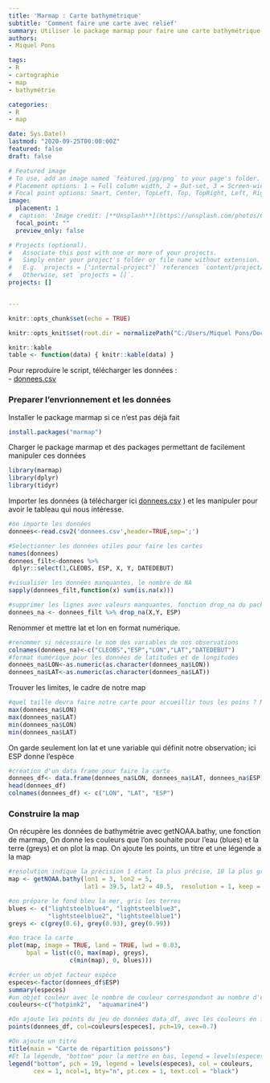 ```yaml
---
title: 'Marmap : Carte bathymétrique'
subtitle: 'Comment faire une carte avec relief'
summary: Utiliser le package marmap pour faire une carte bathymétrique. 
authors:
- Miquel Pons

tags:
- R
- cartographie
- map
- bathymétrie

categories:
- R
- map

date: Sys.Date()
lastmod: "2020-09-25T00:00:00Z"
featured: false
draft: false

# Featured image
# To use, add an image named `featured.jpg/png` to your page's folder.
# Placement options: 1 = Full column width, 2 = Out-set, 3 = Screen-width
# Focal point options: Smart, Center, TopLeft, Top, TopRight, Left, Right, BottomLeft, Bottom, BottomRight
image:
  placement: 1
#  caption: 'Image credit: [**Unsplash**](https://unsplash.com/photos/CpkOjOcXdUY)'
  focal_point: ""
  preview_only: false

# Projects (optional).
#   Associate this post with one or more of your projects.
#   Simply enter your project's folder or file name without extension.
#   E.g. `projects = ["internal-project"]` references `content/project/deep-learning/index.md`.
#   Otherwise, set `projects = []`.
projects: []


---
```


```r
knitr::opts_chunk$set(echo = TRUE)

knitr::opts_knit$set(root.dir = normalizePath("C:/Users/Miquel Pons/Documents/starter-blog/static/files"))

knitr::kable
table <- function(data) { knitr::kable(data) }

```

Pour reproduire le script, télécharger les données :  
- <a href="/files/donnees.csv">donnees.csv</a>  

### Preparer l'envrionnement et les données

Installer le package marmap si ce n'est pas déjà fait
```r
install.packages("marmap")
```

Charger le package marmap et des packages permettant de facilement manipuler ces données

```r
library(marmap)
library(dplyr)
library(tidyr)
```

Importer les données (à télécharger ici <a href="/files/donnees.csv">donnees.csv</a> ) et les manipuler pour avoir le tableau qui nous intéresse. 

```r
#on importe les données
donnees<-read.csv2('donnees.csv',header=TRUE,sep=';')

#Selectionner les données utiles pour faire les cartes
names(donnees)
donnees_filt<-donnees %>%
 dplyr::select(1,CLEOBS, ESP, X, Y, DATEDEBUT) 

#visualiser les données manquantes, le nombre de NA
sapply(donnees_filt,function(x) sum(is.na(x)))

#supprimer les lignes avec valeurs manquantes, fonction drop_na du package 'tidyr'
donnees_na <- donnees_filt %>% drop_na(X,Y, ESP)


```

Renommer et mettre lat et lon en format numérique.

```r
#renommer si nécessaire le nom des variables de nos observations
colnames(donnees_na)<-c("CLEOBS","ESP","LON","LAT","DATEDEBUT")
#format numérique pour les données de latitudes et de longitudes
donnees_na$LON<-as.numeric(as.character(donnees_na$LON))
donnees_na$LAT<-as.numeric(as.character(donnees_na$LAT))
```

Trouver les limites, le cadre de notre map

```r
#quel taille devra faire notre carte pour accueillir tous les poins ? Minimum et maximum
max(donnees_na$LON)
max(donnees_na$LAT)
min(donnees_na$LON)
min(donnees_na$LAT)
```
On garde seulement lon lat et une variable qui définit notre observation; ici ESP donne l'espèce

```r
#création d'un data frame pour faire la carte
donnees_df<- data.frame(donnees_na$LON, donnees_na$LAT, donnees_na$ESP)
head(donnees_df)
colnames(donnees_df) <- c("LON", "LAT", "ESP")
```

### Construire la map

On récupère les données de bathymétrie avec getNOAA.bathy, une fonction de marmap, On donne les couleurs que l'on souhaite pour l'eau (blues) et la terre (greys) et on plot la map.
On ajoute les points, un titre et une légende a la map


```r
#resolution indique la précision 1 étant la plus précise, 10 la plus grossière. Keep = TRUE permet de garder en mémoire les données de bathymétrie importés.
map <- getNOAA.bathy(lon1 = 3, lon2 = 5,
                     lat1 = 39.5, lat2 = 40.5,  resolution = 1, keep = T)

#on prépare le fond bleu la mer, gris les terres
blues <- c("lightsteelblue4", "lightsteelblue3",
           "lightsteelblue2", "lightsteelblue1")
greys <- c(grey(0.6), grey(0.93), grey(0.99))

#on trace la carte
plot(map, image = TRUE, land = TRUE, lwd = 0.03,
     bpal = list(c(0, max(map), greys),
                 c(min(map), 0, blues)))

#créer un objet facteur espèce
especes<-factor(donnees_df$ESP)
summary(especes)
#un objet couleur avec le nombre de couleur correspondant au nombre d'espèce
couleurs<-c("hotpink2",  "aquamarine4")

#On ajoute les points du jeu de données data_df, avec les couleurs en fonction du facteur de l'espèce, pch représente le type de points, cex la taille
points(donnees_df, col=couleurs[especes], pch=19, cex=0.7)

#On ajoute un titre
title(main = "Carte de répartition poissons")
#Et la légende, "bottom" pour la mettre en bas, legend = levels(especes) pour avoir une légende par espèce, col les couleurs, cex la taille, ncol le nombre de colonnes, pt.cex la taille de la légende et tex.col la couleur du texte. 
legend("bottom", pch = 19, legend = levels(especes), col = couleurs,
       cex = 1, ncol=1, bty="n", pt.cex = 1, text.col = "black")


```

